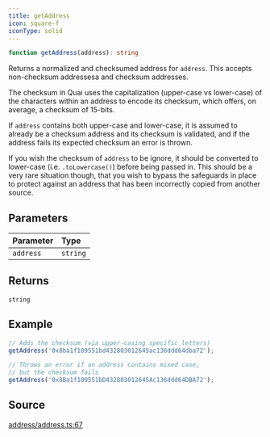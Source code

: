 ```yaml
---
title: getAddress
icon: square-f
iconType: solid
---
```


```ts
function getAddress(address): string
```

Returns a normalized and checksumed address for `address`. This accepts non-checksum addressesa and checksum
addresses.

The checksum in Quai uses the capitalization (upper-case vs lower-case) of the characters within an address to encode
its checksum, which offers, on average, a checksum of 15-bits.

If `address` contains both upper-case and lower-case, it is assumed to already be a checksum address and its checksum
is validated, and if the address fails its expected checksum an error is thrown.

If you wish the checksum of `address` to be ignore, it should be converted to lower-case (i.e. `.toLowercase()`)
before being passed in. This should be a very rare situation though, that you wish to bypass the safeguards in place
to protect against an address that has been incorrectly copied from another source.

## Parameters

| Parameter | Type |
| :------ | :------ |
| `address` | `string` |

## Returns

`string`

## Example

```js
// Adds the checksum (via upper-casing specific letters)
getAddress('0x8ba1f109551bd432803012645ac136ddd64dba72');

// Throws an error if an address contains mixed case,
// but the checksum fails
getAddress('0x8Ba1f109551bD432803012645Ac136ddd64DBA72');
```

## Source

[address/address.ts:67](https://github.com/dominant-strategies/quais.js/blob/b933caa87ef69ba5037d92b4910f17bf5321524f/src/address/address.ts#L67)
